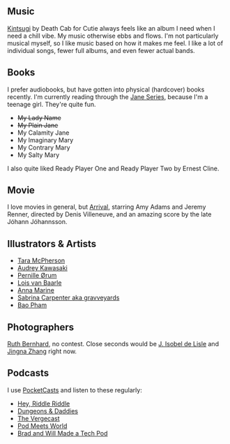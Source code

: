 ## Music

[Kintsugi](https://open.spotify.com/album/6BK3muExDOuk0VnyMn9NVw?si=x-fq2btXSO-DxK0xZWIMLg) by Death Cab for Cutie always feels like an album I need when I need a chill vibe. My music otherwise ebbs and flows. I'm not particularly musical myself, so I like music based on how it makes me feel. I like a lot of individual songs, fewer full albums, and even fewer actual bands.

## Books
I prefer audiobooks, but have gotten into physical (hardcover) books recently. I'm currently reading through the [Jane Series](https://www.harpercollins.com/collections/books-series-the-lady-janies), because I'm a teenage girl. They're quite fun.

[//]: <> (@todo: figure out why strikethrough isn't working as tildes)
- <strike>My Lady Name</strike>
- <strike>My Plain Jane</strike>
- My Calamity Jane
- My Imaginary Mary
- My Contrary Mary
- My Salty Mary

I also quite liked Ready Player One and Ready Player Two by Ernest Cline.

## Movie
I love movies in general, but [Arrival](https://www.imdb.com/title/tt2543164/), starring Amy Adams and Jeremy Renner, directed by Denis Villeneuve, and an amazing score by the late Jóhann Jóhannsson.

## Illustrators & Artists
- [Tara McPherson](https://www.taramcpherson.com/)
- [Audrey Kawasaki](https://www.audkawa.com/)
- [Pernille Ørum](https://www.instagram.com/pernilleoerum/?hl=en)
- [Lois van Baarle](https://loish.net/)
- [Anna Marine](https://www.instagram.com/annamarineart/?hl=en)
- [Sabrina Carpenter aka gravveyards](https://www.instagram.com/gravveyards/?hl=en)
- [Bao Pham](https://www.instagram.com/baotpham/)

## Photographers
[Ruth Bernhard](https://en.wikipedia.org/wiki/Ruth_Bernhard), no contest. Close seconds would be [J. Isobel de Lisle](https://www.instagram.com/jisobeldelisle/?hl=en) and [Jingna Zhang](https://www.zhangjingna.com/) right now.

## Podcasts
I use [PocketCasts](https://pocketcasts.com) and listen to these regularly:

- [Hey, Riddle Riddle](https://www.heyriddleriddle.com/)
- [Dungeons & Daddies](https://www.dungeonsanddaddies.com/)
- [The Vergecast](https://www.theverge.com/the-vergecast")
- [Pod Meets World](https://podmeetsworldshow.com/)
- [Brad and Will Made a Tech Pod](https://techpod.content.town/)
